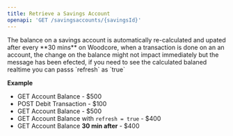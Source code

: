 ```yaml
---
title: Retrieve a Savings Account
openapi: 'GET /savingsaccounts/{savingsId}'
---
```


<Note>
The balance on a savings account is automatically re-calculated and upated after every **30 mins** on Woodcore, when a transaction is done on an an account, the change on the balance might not impact immediately but the message has been efected, if you need to see the calculated balaned realtime you can passs `refresh` as `true`

**Example**
- GET Account Balance - $500
- POST Debit Transaction - $100
- GET Account Balance - $500
- GET Account Balance with `refresh = true` - $400
- GET Account Balance **30 min after** - $400

</Note>
